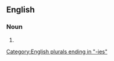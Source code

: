 ==English==

===Noun===
{{head|en|noun form}}

# {{plural of|winterberry|lang=en}}

[[Category:English plurals ending in "-ies"]]